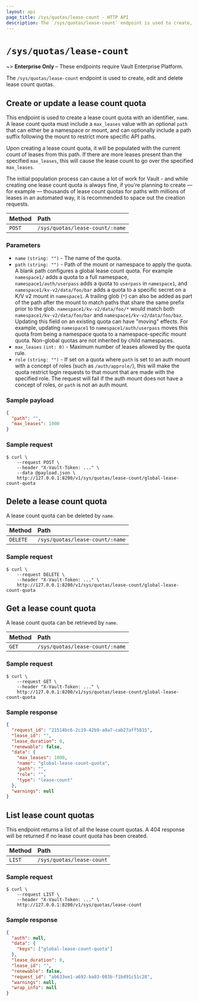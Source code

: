```yaml
---
layout: api
page_title: /sys/quotas/lease-count - HTTP API
description: The `/sys/quotas/lease-count` endpoint is used to create, edit and delete lease count quotas.
---
```


# `/sys/quotas/lease-count`

~> **Enterprise Only** – These endpoints require Vault Enterprise Platform.

The `/sys/quotas/lease-count` endpoint is used to create, edit and delete lease count quotas.

## Create or update a lease count quota

This endpoint is used to create a lease count quota with an identifier, `name`.
A lease count quota must include a `max_leases` value with an optional `path`
that can either be a namespace or mount, and can optionally include a path suffix following
the mount to restrict more specific API paths.

Upon creating a lease count quota, it will be populated with the current count of leases from this path. If there are
more leases present than the specified `max_leases`, this will cause the lease count to go over the specified
`max_leases`.

The initial population process can cause a lot of work for Vault - and while creating one lease count quota
is always fine, if you're planning to create — for example — thousands of lease count quotas for paths with
millions of leases in an automated way, it is recommended to space out the creation requests.

| Method | Path                            |
| :----- | :------------------------------ |
| `POST` | `/sys/quotas/lease-count/:name` |

### Parameters

- `name` `(string: "")` - The name of the quota.
- `path` `(string: "")` - Path of the mount or namespace to apply the quota.
  A blank path configures a global lease count quota. For example `namespace1/`
  adds a quota to a full namespace, `namespace1/auth/userpass` adds a quota to
  `userpass` in `namespace1`, and `namespace1/kv-v2/data/foo/bar` adds a quota to
  a specific secret on a K/V v2 mount in `namespace1`. A trailing glob (`*`) can also
  be added as part of the path after the mount to match paths that share the same prefix
  prior to the glob. `namespace1/kv-v2/data/foo/*` would match both `namespace1/kv-v2/data/foo/bar`
  and `namespace1/kv-v2/data/foo/baz`. Updating this field on an existing
  quota can have "moving" effects. For example, updating `namespace1` to
  `namespace1/auth/userpass` moves this quota from being a namespace quota to a
  namespace-specific mount quota. Non-global quotas are not inherited by child
  namespaces.
- `max_leases` `(int: 0)` - Maximum number of leases allowed by the quota rule.
- `role` `(string: "")` - If set on a quota where `path` is set to an auth mount with a
  concept of roles (such as `/auth/approle/`), this will make the quota restrict login
  requests to that mount that are made with the specified role. The request will fail if
  the auth mount does not have a concept of roles, or `path` is not an auth mount.

### Sample payload

```json
{
  "path": "",
  "max_leases": 1000
}
```

### Sample request

```shell-session
$ curl \
    --request POST \
    --header "X-Vault-Token: ..." \
    --data @payload.json \
    http://127.0.0.1:8200/v1/sys/quotas/lease-count/global-lease-count-quota
```

## Delete a lease count quota

A lease count quota can be deleted by `name`.

| Method   | Path                            |
| :------- | :------------------------------ |
| `DELETE` | `/sys/quotas/lease-count/:name` |

### Sample request

```shell-session
$ curl \
    --request DELETE \
    --header "X-Vault-Token: ..." \
    http://127.0.0.1:8200/v1/sys/quotas/lease-count/global-lease-count-quota
```

## Get a lease count quota

A lease count quota can be retrieved by `name`.

| Method | Path                            |
| :----- | :------------------------------ |
| `GET`  | `/sys/quotas/lease-count/:name` |

### Sample request

```shell-session
$ curl \
    --request GET \
    --header "X-Vault-Token: ..." \
    http://127.0.0.1:8200/v1/sys/quotas/lease-count/global-lease-count-quota
```

### Sample response

```json
{
  "request_id": "21514bc6-2c19-42b9-a8a7-cab27aff5815",
  "lease_id": "",
  "lease_duration": 0,
  "renewable": false,
  "data": {
    "max_leases": 1000,
    "name": "global-lease-count-quota",
    "path": "",
    "role": "",
    "type": "lease-count"
  },
  "warnings": null
}
```

## List lease count quotas

This endpoint returns a list of all the lease count quotas. A 404 response will
be returned if no lease count quota has been created.

| Method | Path                      |
| :----- | :------------------------ |
| `LIST` | `/sys/quotas/lease-count` |

### Sample request

```shell-session
$ curl \
    --request LIST \
    --header "X-Vault-Token: ..." \
    http://127.0.0.1:8200/v1/sys/quotas/lease-count
```

### Sample response

```json
{
  "auth": null,
  "data": {
    "keys": ["global-lease-count-quota"]
  },
  "lease_duration": 0,
  "lease_id": "",
  "renewable": false,
  "request_id": "ab633ee1-a692-ba03-083b-f1bd91c51c28",
  "warnings": null,
  "wrap_info": null
}
```

